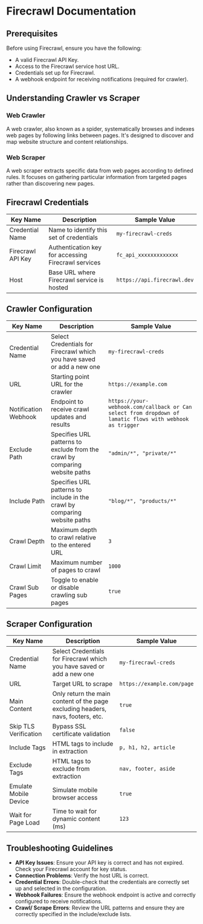 # Firecrawl Documentation

## Prerequisites

Before using Firecrawl, ensure you have the following:

- A valid Firecrawl API Key.
- Access to the Firecrawl service host URL.
- Credentials set up for Firecrawl.
- A webhook endpoint for receiving notifications (required for crawler).

## Understanding Crawler vs Scraper

### Web Crawler

A web crawler, also known as a spider, systematically browses and indexes web pages by following links between pages. It's designed to discover and map website structure and content relationships.

### Web Scraper

A web scraper extracts specific data from web pages according to defined rules. It focuses on gathering particular information from targeted pages rather than discovering new pages.

## Firecrawl Credentials

| Key Name          | Description                                         | Sample Value                   |
| ----------------- | --------------------------------------------------- | ------------------------------ |
| Credential Name   | Name to identify this set of credentials            | `my-firecrawl-creds`           |
| Firecrawl API Key | Authentication key for accessing Firecrawl services | `fc_api_xxxxxxxxxxxxx`         |
| Host              | Base URL where Firecrawl service is hosted          | `https://api.firecrawl.dev` |

## Crawler Configuration

| Key Name             | Description                                                                 | Sample Value                                                                                             |
| -------------------- | --------------------------------------------------------------------------- | -------------------------------------------------------------------------------------------------------- |
| Credential Name      | Select Credentials for Firecrawl which you have saved or add a new one      | `my-firecrawl-creds`                                                                                     |
| URL                  | Starting point URL for the crawler                                          | `https://example.com`                                                                                    |
| Notification Webhook | Endpoint to receive crawl updates and results                               | `https://your-webhook.com/callback or Can select from dropdown of lamatic flows with webhook as trigger` |
| Exclude Path         | Specifies URL patterns to exclude from the crawl by comparing website paths | `"admin/*", "private/*"`                                                                                 |
| Include Path         | Specifies URL patterns to include in the crawl by comparing website paths   | `"blog/*", "products/*"`                                                                                 |
| Crawl Depth          | Maximum depth to crawl relative to the entered URL                          | `3`                                                                                                      |
| Crawl Limit          | Maximum number of pages to crawl                                            | `1000`                                                                                                   |
| Crawl Sub Pages      | Toggle to enable or disable crawling sub pages                              | `true`                                                                                                   |

## Scraper Configuration

| Key Name              | Description                                                                     | Sample Value               |
| --------------------- | ------------------------------------------------------------------------------- | -------------------------- |
| Credential Name       | Select Credentials for Firecrawl which you have saved or add a new one          | `my-firecrawl-creds`       |
| URL                   | Target URL to scrape                                                            | `https://example.com/page` |
| Main Content          | Only return the main content of the page excluding headers, navs, footers, etc. | `true`                     |
| Skip TLS Verification | Bypass SSL certificate validation                                               | `false`                    |
| Include Tags          | HTML tags to include in extraction                                              | `p, h1, h2, article`       |
| Exclude Tags          | HTML tags to exclude from extraction                                            | `nav, footer, aside`       |
| Emulate Mobile Device | Simulate mobile browser access                                                  | `true`                     |
| Wait for Page Load    | Time to wait for dynamic content (ms)                                           | `123`                      |

## Troubleshooting Guidelines

- **API Key Issues**: Ensure your API key is correct and has not expired. Check your Firecrawl account for key status.
- **Connection Problems**: Verify the host URL is correct.
- **Credential Errors**: Double-check that the credentials are correctly set up and selected in the configuration.
- **Webhook Failures**: Ensure the webhook endpoint is active and correctly configured to receive notifications.
- **Crawl/ Scrape Errors**: Review the URL patterns and ensure they are correctly specified in the include/exclude lists.
